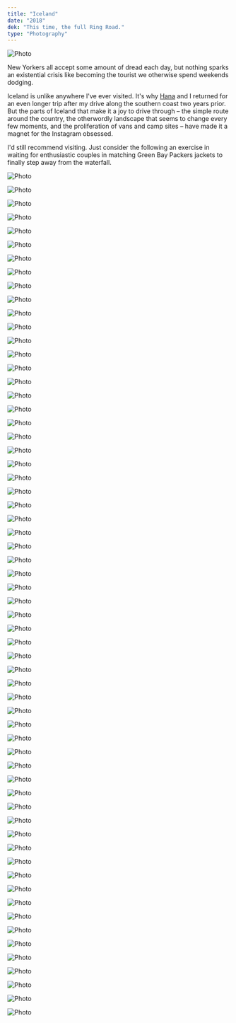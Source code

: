 ```yaml
---
title: "Iceland"
date: "2018"
dek: "This time, the full Ring Road."
type: "Photography"
---
```


<ArticleMedia>

![Photo](../../images/photography/iceland_2018/00795.jpg)

</ArticleMedia>

New Yorkers all accept some amount of dread each day, but nothing sparks an existential crisis like becoming the tourist we otherwise spend weekends dodging.

Iceland is unlike anywhere I've ever visited. It's why [Hana](https://twitter.com/HanaCarpenter) and I returned for an even longer trip after my drive along the southern coast two years prior. But the parts of Iceland that make it a joy to drive through – the simple route around the country, the otherwordly landscape that seems to change every few moments, and the proliferation of vans and camp sites – have made it a magnet for the Instagram obsessed.

I'd still recommend visiting. Just consider the following an exercise in waiting for enthusiastic couples in matching Green Bay Packers jackets to finally step away from the waterfall.

<ArticleMedia>

<Grid>

![Photo](../../images/photography/iceland_2018/00181.jpg)

![Photo](../../images/photography/iceland_2018/00570.jpg)

</Grid>

</ArticleMedia>

<ArticleMedia>

![Photo](../../images/photography/iceland_2018/00192.jpg)

</ArticleMedia>

<ArticleMedia>

![Photo](../../images/photography/iceland_2018/00311.jpg)

</ArticleMedia>

<ArticleMedia>

<Grid>

![Photo](../../images/photography/iceland_2018/00231.jpg)

![Photo](../../images/photography/iceland_2018/00232.jpg)

</Grid>

</ArticleMedia>

<ArticleMedia>

![Photo](../../images/photography/iceland_2018/00321.jpg)

</ArticleMedia>

<ArticleMedia>

<Grid>

![Photo](../../images/photography/iceland_2018/00499.jpg)

![Photo](../../images/photography/iceland_2018/00510.jpg)

</Grid>

</ArticleMedia>

<ArticleMedia>

![Photo](../../images/photography/iceland_2018/00612.jpg)

</ArticleMedia>

<ArticleMedia>

![Photo](../../images/photography/iceland_2018/141240.jpg)

</ArticleMedia>

<ArticleMedia>

<Grid>

![Photo](../../images/photography/iceland_2018/01598.jpg)

![Photo](../../images/photography/iceland_2018/00627.jpg)

</Grid>

</ArticleMedia>

<ArticleMedia>

![Photo](../../images/photography/iceland_2018/00100.jpg)

</ArticleMedia>

<ArticleMedia>

<Grid>

![Photo](../../images/photography/iceland_2018/00634.jpg)

![Photo](../../images/photography/iceland_2018/00619.jpg)

</Grid>

</ArticleMedia>

<ArticleMedia>

![Photo](../../images/photography/iceland_2018/00701.jpg)

</ArticleMedia>

<ArticleMedia>

<Grid>

![Photo](../../images/photography/iceland_2018/00735.jpg)

![Photo](../../images/photography/iceland_2018/00742.jpg)

</Grid>

</ArticleMedia>

<ArticleMedia>

![Photo](../../images/photography/iceland_2018/00763.jpg)

</ArticleMedia>

<ArticleMedia>

<Grid>

![Photo](../../images/photography/iceland_2018/00803.jpg)

![Photo](../../images/photography/iceland_2018/01339.jpg)

</Grid>

</ArticleMedia>

<ArticleMedia>

![Photo](../../images/photography/iceland_2018/00849.jpg)

</ArticleMedia>

<ArticleMedia>

<Grid>

![Photo](../../images/photography/iceland_2018/00862.jpg)

![Photo](../../images/photography/iceland_2018/01618.jpg)

</Grid>

</ArticleMedia>

<ArticleMedia>

![Photo](../../images/photography/iceland_2018/175458.jpg)

</ArticleMedia>

<ArticleMedia>

<Grid>

![Photo](../../images/photography/iceland_2018/00871.jpg)

![Photo](../../images/photography/iceland_2018/00869.jpg)

</Grid>

</ArticleMedia>

<ArticleMedia>

![Photo](../../images/photography/iceland_2018/00933.jpg)

</ArticleMedia>

<ArticleMedia>

![Photo](../../images/photography/iceland_2018/00912.jpg)

![Photo](../../images/photography/iceland_2018/00936.jpg)

</ArticleMedia>

<ArticleMedia>

![Photo](../../images/photography/iceland_2018/00895.jpg)

</ArticleMedia>

<ArticleMedia>

<Grid>

![Photo](../../images/photography/iceland_2018/00909.jpg)

![Photo](../../images/photography/iceland_2018/01933.jpg)

</Grid>

</ArticleMedia>

<ArticleMedia>

![Photo](../../images/photography/iceland_2018/00978.jpg)

</ArticleMedia>

<ArticleMedia>

<Grid>

![Photo](../../images/photography/iceland_2018/01319.jpg)

![Photo](../../images/photography/iceland_2018/01336.jpg)

</Grid>

</ArticleMedia>

<ArticleMedia>

![Photo](../../images/photography/iceland_2018/01007.jpg)

</ArticleMedia>

<ArticleMedia>

<Grid>

![Photo](../../images/photography/iceland_2018/01041.jpg)

![Photo](../../images/photography/iceland_2018/01068.jpg)

</Grid>

</ArticleMedia>

<ArticleMedia>

![Photo](../../images/photography/iceland_2018/01189.jpg)

</ArticleMedia>

<ArticleMedia>

<Grid>

![Photo](../../images/photography/iceland_2018/01165.jpg)

![Photo](../../images/photography/iceland_2018/01247.jpg)

</Grid>

</ArticleMedia>

<ArticleMedia>

![Photo](../../images/photography/iceland_2018/01386.jpg)

</ArticleMedia>

<ArticleMedia>

![Photo](../../images/photography/iceland_2018/01300.jpg)

</ArticleMedia>

<ArticleMedia>

<Grid>

![Photo](../../images/photography/iceland_2018/01353.jpg)

![Photo](../../images/photography/iceland_2018/01374.jpg)

</Grid>

</ArticleMedia>

<ArticleMedia>

![Photo](../../images/photography/iceland_2018/01341.jpg)

</ArticleMedia>

<ArticleMedia>

![Photo](../../images/photography/iceland_2018/01472.jpg)

</ArticleMedia>

<ArticleMedia>

<Grid>

![Photo](../../images/photography/iceland_2018/01433.jpg)

![Photo](../../images/photography/iceland_2018/01450.jpg)

</Grid>

</ArticleMedia>

<ArticleMedia>

![Photo](../../images/photography/iceland_2018/01694.jpg)

</ArticleMedia>

<ArticleMedia>

<Grid>

![Photo](../../images/photography/iceland_2018/01476.jpg)

![Photo](../../images/photography/iceland_2018/01483.jpg)

</Grid>

</ArticleMedia>

<ArticleMedia>

![Photo](../../images/photography/iceland_2018/00228.jpg)

</ArticleMedia>

<ArticleMedia>

<Grid>

![Photo](../../images/photography/iceland_2018/01512.jpg)

![Photo](../../images/photography/iceland_2018/01579.jpg)

</Grid>

</ArticleMedia>

<ArticleMedia>

![Photo](../../images/photography/iceland_2018/02001.jpg)

</ArticleMedia>

<ArticleMedia>

![Photo](../../images/photography/iceland_2018/01743.jpg)

</ArticleMedia>

<ArticleMedia>

<Grid>

![Photo](../../images/photography/iceland_2018/01716.jpg)

![Photo](../../images/photography/iceland_2018/01706.jpg)

</Grid>

</ArticleMedia>

<ArticleMedia>

![Photo](../../images/photography/iceland_2018/02019.jpg)

</ArticleMedia>